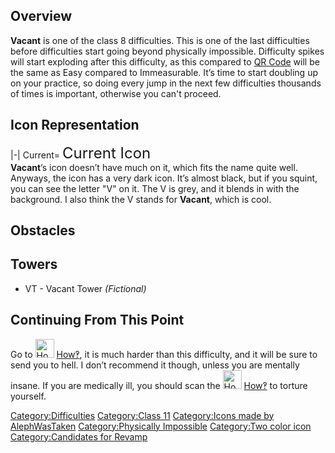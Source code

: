 {{Physically Impossible}}{{Classic}}{{NewDifficultyInfobox|image1 = V is for.png|caption1 = There’s a grey V in the middle, let’s see if you can see it.|class = [[:Category:Class 8|High Class 8]]|type = [[:Category:Difficulties|Normal Difficulty]]|previous = {{Class12Difficulties|QR Code}} [[QR Code]]|next =[[File:HowNewest.webp|30px]] [[How‽]]|date_added=25 September 2020|title1=Vacant|rating=85.5|class_range=|decal_id=96292557339807|sub_difficulty(ies)=|chain(s)=|official_music(s)=|creator(s)=YourNuglyGuy|difficulty_range=Belowground-Peripheral|alt_next=[[File:Sandbox.png|frameless|26x26px]] [[User:EndJJT/Sandbox|<span style="text-shadow: 0 2px 4px #B59B79; color:#B59B79">'''Sandbox'''</span>]]}}

==Overview==
'''Vacant''' is one of the class 8 difficulties. This is one of the last difficulties before difficulties start going beyond physically impossible. Difficulty spikes will start exploding after this difficulty, as this compared to {{Class12Difficulties|QR Code|20px}} [[QR Code]] will be the same as Easy compared to Immeasurable. It’s time to start doubling up on your practice, so doing every jump in the next few difficulties thousands of times is important, otherwise you can't proceed.

==Icon Representation==
<tabber>
|-|
Current=
<font size=5>Current Icon</font></br>
'''Vacant'''’s icon doesn’t have much on it, which fits the name quite well. Anyways, the icon has a very dark icon. It’s almost black, but if you squint, you can see the letter "V" on it. The V is grey, and it blends in with the background. I also think the V stands for '''Vacant''', which is cool.
</tabber>

==Obstacles==
{{ObstacleTableRevamp|JumpClimbableBase=617.5|Increment=6.94}}

==Towers==
*VT - Vacant Tower ''(Fictional)''

==Continuing From This Point==
Go to [[File:HowNewest.webp|30x30px]] [[How‽]], it is much harder than this difficulty, and it will be sure to send you to hell. I don’t recommend it though, unless you are mentally insane. If you are medically ill, you should scan the  [[File:HowNewest.webp|30x30px]] [[How‽]] to torture yourself.

{{DifficultiesNavbox}}

[[Category:Difficulties]]
[[Category:Class 11]]
[[Category:Icons made by AlephWasTaken]]
[[Category:Physically Impossible]]
[[Category:Two color icon]]
[[Category:Candidates for Revamp]]